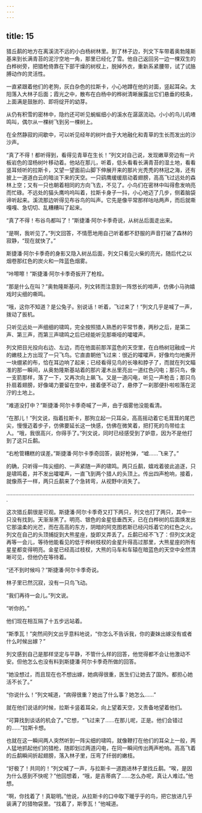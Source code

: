 ```yaml
---
---
---
```

title: 15
---




猎丘鹬的地方在离溪流不远的小白杨树林里。到了林子边，列文下车带着奥勃隆斯基来到长满青苔的泥泞空地一角，那里已经化了雪。他自己返回另一边一棵双生的白桦树旁，把猎枪倚靠在下部干燥的树杈上，脱掉外衣，重新系紧腰带，试了试胳膊动作的灵活性。

一直紧跟着他们的老狗，灰白杂色的拉斯卡，小心地蹲在他的对面，竖起耳朵。太阳落入大林子后面；霞光之中，散布在白杨中的桦树清晰展露出它们悬垂的枝条，上面满是鼓胀的、即将绽开的幼芽。

从仍有积雪的密林中，隐约还可听见蜿蜒细小的溪水在潺潺流动。小小的鸟儿叽喳鸣叫，偶尔从一棵树飞到另一棵树上。

在全然静寂的间歇中，可以听见经年的树叶由于大地融化和青草的生长而发出的沙沙声。

“真了不得！都听得到，看得见青草在生长！”列文对自己说，发现嫩草旁边有一片板岩色的湿杨树叶移动着。他站在那儿，听着，低头看看长满青苔的湿土地，看看竖耳倾听的拉斯卡，又望一望面前山脚下伸展开来的那片光秃秃的林冠之海，还有披上一道道白云的暗淡下来的天空。一只鹞鹰缓缓扇动着翅膀，高高飞过远处的森林上空；又有一只也朝着相同的方向飞去，不见了。小鸟们在密林中叫得愈发响亮而忙碌。不远处的猫头鹰呜呜叫着，拉斯卡身子一抖，小心地迈了几步，侧着脑袋谛听起来。溪流那边听得见布谷鸟的叫声。它先是像平常那样咕咕两声，而后就嘶嘎嘎、急切切、乱糟糟叫了起来。

“真了不得！布谷鸟都叫了！”斯捷潘·阿尔卡季奇说，从树丛后面走出来。

“是啊，我听见了。”列文回答，不情愿地用自己听着都不舒服的声音打破了森林的寂静，“现在就快了。”

斯捷潘·阿尔卡季奇的身影又隐入树丛后面，列文只看见火柴的亮光，随后代之以烟卷那红色的炭火和一阵蓝色烟雾。

“咔嚓嚓！”斯捷潘·阿尔卡季奇扳开了枪栓。

“那是什么在叫？”奥勃隆斯基问，列文转而注意到一阵悠长的啼声，仿佛小马驹嬉戏时尖细的嘶鸣。

“哦，这你不知道？是公兔子。别说话！听着，飞过来了！”列文几乎是喊了一声，拨动了扳机。

只听见远处一声细细的啸鸣，完全按照猎人熟悉的平常节奏，两秒之后，是第二声、第三声，而第三声啸鸣之后已经能听见那嘶哑的嚯嚯声。

列文把目光投向右边、左边，而在他面前那浑蓝色的天空里，在白杨树冠融成一片的嫩枝上方出现了一只飞鸟。它直直朝他飞过来：很近的嚯嚯声，好像均匀地撕开一块绷紧的布，恰在耳边响了起来；已经看得见鸟的长喙和脖子了，而就在列文瞄准的那一瞬间，从奥勃隆斯基站着的那片灌木丛里亮出一道红色闪电；那只鸟，像一支箭那样，落了一下，又再次向上飙飞。又是一道闪电，听见一声枪击；那只鸟扑扇着翅膀，好像竭力要留在空中，接着便不动了，悬停了一刹那便扑啦啦落在泥泞的土地上。

“难道没打中？”斯捷潘·阿尔卡季奇喊了一声，由于烟雾他没能看清。

“在那儿！”列文说，指着拉斯卡，那狗立起一只耳朵，高高摇动着它毛茸茸的尾巴尖，慢慢迈着步子，仿佛要延长这一快感，仿佛在微笑着，把打死的鸟带给主人。“哦，我很高兴，你得手了。”列文说，同时已经感受到了妒意，因为不是他打到了这只丘鹬。

“右枪管糟糕的误差。”斯捷潘·阿尔卡季奇回答，装好枪弹，“嘘……飞来了。”

的确，只听得一阵尖细的、一声紧随一声的啸鸣。两只丘鹬，嬉戏着彼此追逐，只是啸鸣着，并不发出嚯嚯声，一直飞到两个猎人的头顶上。传出四声枪响，接着，就像燕子一样，两只丘鹬来了个急转弯，从视野中消失了。

.............................................................................................................................

这次猎丘鹬很是可观。斯捷潘·阿尔卡季奇又打下两只，列文也打了两只，其中一只没有找到。天渐渐黑了。明亮、银色的金星低垂西天，已在白桦树的后面焕发出它那温柔的光芒，而在高高的东方，阴暗的阿克图若斯已经闪烁着它的红色之火。列文在自己的头顶捕捉到大熊星座，旋即又弄丢了。丘鹬已经不飞了：但列文决定再等一会儿，等待他能看见的低于桦树枝杈的金星升得高过那里，大熊星座的所有星星都变得明亮。金星已经高过枝杈，大熊的马车和车辕在暗蓝色的天空中全然清晰可见，但他仍在等待着。

“还不到时候吗？”斯捷潘·阿尔卡季奇说。

林子里已然沉寂，没有一只鸟飞动。

“我们再待一会儿。”列文说。

“听你的。”

他们现在相互隔了十五步远站着。

“斯季瓦！”突然间列文出乎意料地说，“你怎么不告诉我，你的妻妹出嫁没有或者什么时候出嫁？”

列文感到自己是那样坚定与平静，不管什么样的回答，他觉得都不会让他激动不安。但他怎么也没有料到斯捷潘·阿尔卡季奇所做的回答。

“她没想过，而且现在也不想出嫁，她病得很重，医生们让她去了国外。都担心她活不长了。”

“你说什么！”列文喊道，“病得很重？她出了什么事？她怎么……”

就在他们说话的时候，拉斯卡竖着耳朵，向上望着天空，又责备地望着他们。

“可算找到谈话的机会了。”它想，“飞过来了……在那儿呢，正是。他们会错过的……”拉斯卡想。

也就在这一瞬间两人突然听到一阵尖细的啸鸣，就像鞭打在他们的耳朵上一般，两人猛地抓起他们的猎枪，随即划过两道闪电，在同一瞬间传出两声枪响。高高飞着的丘鹬瞬间折起翅膀，落入林子里，压弯了纤弱的嫩枝。

“好极了！共同的！”列文喊了一声，与拉斯卡一道跑进林子里找丘鹬。“唉，是因为什么感到不快呢？”他回想着，“哦，是吉蒂病了……怎么办呢，真让人难过。”他想。

“啊，你找着了！真聪明。”他说，从拉斯卡的口中取下暖乎乎的鸟，把它放进几乎装满了的猎物袋里。“找着了，斯季瓦！”他喊道。